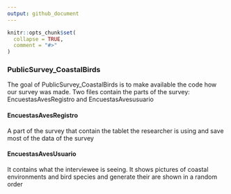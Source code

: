 ```yaml
---
output: github_document
---
```


<!-- README.md is generated from README.Rmd. Please edit that file -->

```r
knitr::opts_chunk$set(
  collapse = TRUE,
  comment = "#>"
)
```

### PublicSurvey_CoastalBirds

<!-- badges: start -->
<!-- badges: end -->

The goal of PublicSurvey_CoastalBirds is to make available the code how our survey was made.
Two files contain the parts of the survey: EncuestasAvesRegistro and EncuestasAvesusuario

#### EncuestasAvesRegistro
A part of the survey that contain the tablet the researcher is using and save most of the data of the survey

#### EncuestasAvesUsuario
It contains what the interviewee is seeing. It shows pictures of coastal environments and bird species and generate their are shown in a random order 



